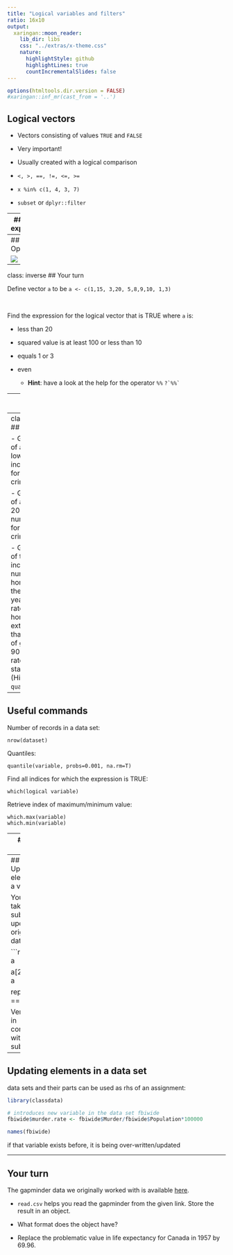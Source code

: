 ```yaml
---
title: "Logical variables and filters"
ratio: 16x10
output:
  xaringan::moon_reader:
    lib_dir: libs
    css: "../extras/x-theme.css"
    nature:
      highlightStyle: github
      highlightLines: true
      countIncrementalSlides: false
---
```


```r
options(htmltools.dir.version = FALSE)
#xaringan::inf_mr(cast_from = '..')
```

## Logical vectors

- Vectors consisting of values `TRUE` and `FALSE`

- Very important!

- Usually created with a logical comparison

- `<, >, ==, !=, <=, >=`

- `x %in% c(1, 4, 3, 7)`

- `subset` or `dplyr::filter`

---
## Logical expressions

- `&` and `|` are the logical *and* and *or*

- `!` is the logical negation

- use parentheses () when linking expressions to avoid mis-interpretation

---
## Logical Operations

![](images/logical.png)

---
class: inverse
## Your turn 

Define vector `a` to be `a <- c(1,15, 3,20, 5,8,9,10, 1,3)`

<br/>

Find the expression for the logical vector that is TRUE where `a` is:

- less than 20

- squared value is at least 100 or less than 10

- equals 1 or 3

- even 

  - **Hint**: have a look at the help for the operator `%%` 
      ```
      ?`%%`
      ```
  


---
## `filter {dplyr}`

`filter` is a command of package `dplyr`  
  - NOTE: the package `dplyr` is loaded by the package `tidyverse`

`filter(data, ...)` finds subset of `data` where conditions specified by logical expression in `...` are true,  
  - e.g. `filter(fbi, Year == 2014)`
`filter(fbi, Type == "Larceny.Theft", State %in% c("Iowa", "Minnesota"))`  

multiple expressions are combined by a logical and `&`  

Note that the command `subset` works very similarly.  

Caution! there is another function called `filter` in the `stats` package.

Use `::` to make sure you use the right one: `dplyr::filter`  

---
class: inverse
## Your turn 

- Get a subset of all crimes in Iowa. Plot incidences/rates for one type of crime over time.

- Get a subset of all crimes in 2009. Plot the number or rate for one type of crime by state.

- Get a subset of the data that includes number of homicides for the last five years. Find the rate of homicides, extract all states that have a rate of greater than 90% of the rates across all states, and plot (Hint: `?quantile`).

---
## Useful commands

Number of records in a data set:

```
nrow(dataset)  
```

Quantiles: 

```
quantile(variable, probs=0.001, na.rm=T)  
```

Find all indices for which the expression is TRUE:

```
which(logical variable)  
```

Retrieve index of maximum/minimum value:

```
which.max(variable)
which.min(variable) 
```

---
## Your turn 

<!-- Use `learnr:: run_tutorial("logical", package="yourturns480")` to get to the answers for this your turn.   -->

Use the `fbi` data object to answer the following questions: 

- how many reports of burglaries are there for California?

- for any of the violent crimes, which state had the highest rate (and for which crime) in 2014? in 1961? 

Use the `fbiwide` data object to answer the following question: 

- in 2011, how many states had more vehicle thefts than robberies? (which states are those?)


---
## Updating elements in a vector

You can take a subset and update the original data:

```r
a <- 1:4
a

a[2:3] <- 0
a

replace(a, a == 0, -1)
```

Very useful in combination with logical subsetting


---
## Updating elements in a data set

data sets and their parts can be used as rhs of an assignment:

```r
library(classdata)

# introduces new variable in the data set fbiwide
fbiwide$murder.rate <- fbiwide$Murder/fbiwide$Population*100000

names(fbiwide)
```

if that variable exists before, it is being over-written/updated

---
## Your turn 

The gapminder data we originally worked with is available [here](https://stat480-at-isu.github.io/materials-2020/01-collaborative_environment/data/gapminder-5060.csv). 

- `read.csv` helps you read the gapminder from the given link. Store the result in an object.

- What format does the object have?

- Replace the problematic value in life expectancy for Canada in 1957  by 69.96. 

